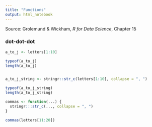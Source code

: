 ```yaml
---
title: "Functions"
output: html_notebook
---
```


Source: Grolemund & Wickham, _R for Data Science_, Chapter 15


### dot-dot-dot

```r

a_to_j <- letters[1:10]

typeof(a_to_j)
length(a_to_j)


a_to_j_string <- stringr::str_c(letters[1:10], collapse = ", ")

typeof(a_to_j_string)
length(a_to_j_string)

commas <- function(...) {
  stringr:::str_c(..., collapse = ", ")
}

commas(letters[11:20])
  
```


